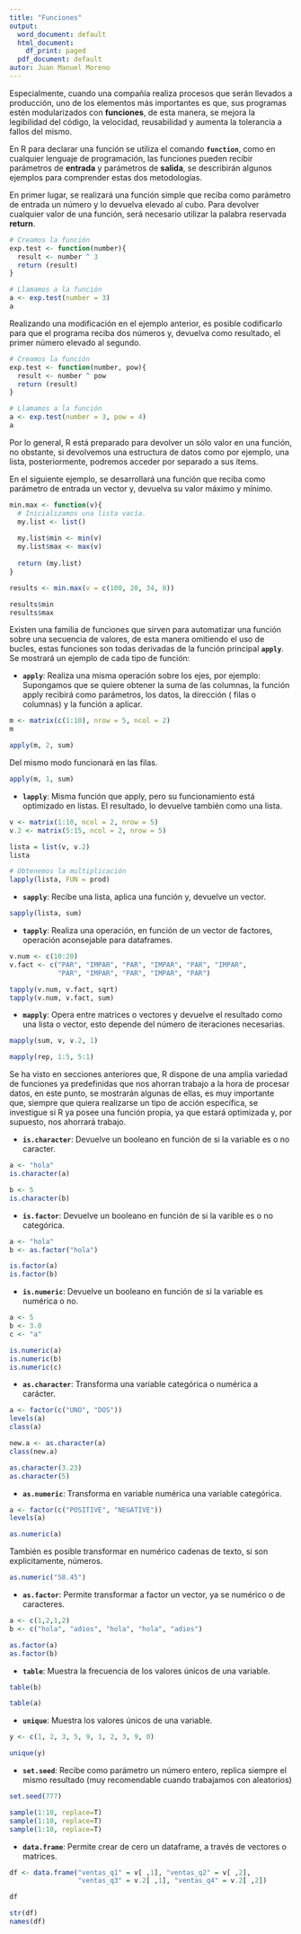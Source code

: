 ```yaml
---
title: "Funciones"
output:
  word_document: default
  html_document:
    df_print: paged
  pdf_document: default
autor: Juan Manuel Moreno
---
```


Especialmente, cuando una compañía realiza procesos que serán llevados a producción, uno de los elementos más importantes es que, sus programas estén modularizados con **funciones**, de esta manera, se mejora la legibilidad del código, la velocidad, reusabilidad y aumenta la tolerancia a fallos del mismo.

En R para declarar una función se utiliza el comando **`function`**, como en cualquier lenguaje de programación, las funciones pueden recibir parámetros de **entrada** y parámetros de **salida**, se describirán algunos ejemplos para comprender estas dos metodologías.

En primer lugar, se realizará una función simple que reciba como parámetro de entrada un número y lo devuelva elevado al cubo. Para devolver cualquier valor de una función, será necesario utilizar la palabra reservada **return**.

```r
# Creamos la función
exp.test <- function(number){
  result <- number ^ 3
  return (result)
}

# Llamamos a la función
a <- exp.test(number = 3)
a
```

Realizando una modificación en el ejemplo anterior, es posible codificarlo para que el programa reciba dos números y, devuelva como resultado, el primer número elevado al segundo.

```r
# Creamos la función
exp.test <- function(number, pow){
  result <- number ^ pow
  return (result)
}

# Llamamos a la función
a <- exp.test(number = 3, pow = 4)
a
```

Por lo general, R está preparado para devolver un sólo valor en una función, no obstante, si devolvemos una estructura de datos como por ejemplo, una lista, posteriormente, podremos acceder por separado a sus ítems.

En el siguiente ejemplo, se desarrollará una función que reciba como parámetro de entrada un vector y, devuelva su valor máximo y mínimo.

```r
min.max <- function(v){
  # Inicializamos una lista vacía.
  my.list <- list()
  
  my.list$min <- min(v)
  my.list$max <- max(v)
  
  return (my.list)
}

results <- min.max(v = c(100, 20, 34, 8))

results$min
results$max
```

Existen una familia de funciones que sirven para automatizar una función sobre una secuencia de valores, de esta manera omitiendo el uso de bucles, estas funciones son todas derivadas de la función principal **`apply`**. Se mostrará un ejemplo de cada tipo de función:

* **`apply`**: Realiza una misma operación sobre los ejes, por ejemplo: Supongamos que se quiere obtener la suma de las columnas, la función apply recibirá como parámetros, los datos, la dirección ( filas o columnas) y la función a aplicar.
```r
m <- matrix(c(1:10), nrow = 5, ncol = 2)
m

apply(m, 2, sum)
```

Del mismo modo funcionará en las filas.
```r
apply(m, 1, sum)
```

* **`lapply`**: Misma función que apply, pero su funcionamiento está optimizado en listas. El resultado, lo devuelve también como una lista.
```r
v <- matrix(1:10, ncol = 2, nrow = 5)
v.2 <- matrix(5:15, ncol = 2, nrow = 5)

lista = list(v, v.2)
lista

# Obtenemos la multiplicación
lapply(lista, FUN = prod)
```

* **`sapply`**: Recibe una lista, aplica una función y, devuelve un vector.
```r
sapply(lista, sum)
```

* **`tapply`**: Realiza una operación, en función de un vector de factores, operación aconsejable para dataframes.
```r
v.num <- c(10:20)
v.fact <- c("PAR", "IMPAR", "PAR", "IMPAR", "PAR", "IMPAR",
            "PAR", "IMPAR", "PAR", "IMPAR", "PAR")

tapply(v.num, v.fact, sqrt)
tapply(v.num, v.fact, sum)
```

* **`mapply`**: Opera entre matrices o vectores y devuelve el resultado como una lista o vector, esto depende del número de iteraciones necesarias.
```r
mapply(sum, v, v.2, 1)

mapply(rep, 1:5, 5:1)
```

Se ha visto en secciones anteriores que, R dispone de una amplia variedad de funciones ya predefinidas que nos ahorran trabajo a la hora de procesar datos, en este punto, se mostrarán algunas de ellas, es muy importante que, siempre que quiera realizarse un tipo de acción específica, se investigue si R ya posee una función propia, ya que estará optimizada y, por supuesto, nos ahorrará trabajo.

* **`is.character`**: Devuelve un booleano en función de si la variable es o no caracter.
```r
a <- "hola"
is.character(a)

b <- 5
is.character(b)
```

* **`is.factor`**: Devuelve un booleano en función de si la varible es o no categórica.
```r
a <- "hola"
b <- as.factor("hola")

is.factor(a)
is.factor(b)
```

* **`is.numeric`**: Devuelve un booleano en función de si la variable es numérica o no.
```r
a <- 5
b <- 3.0
c <- "a"

is.numeric(a)
is.numeric(b)
is.numeric(c)
```

* **`as.character`**: Transforma una variable categórica o numérica a carácter.
```r
a <- factor(c("UNO", "DOS"))
levels(a)
class(a) 

new.a <- as.character(a)
class(new.a)
```
```r
as.character(3.23)
as.character(5)
```

* **`as.numeric`**: Transforma en variable numérica una variable categórica.
```r
a <- factor(c("POSITIVE", "NEGATIVE"))
levels(a)

as.numeric(a)
```

También es posible transformar en numérico cadenas de texto, si son explicitamente, números.
```r
as.numeric("58.45")
```

* **`as.factor`**: Permite transformar a factor un vector, ya se numérico o de caracteres. 
```r
a <- c(1,2,1,2)
b <- c("hola", "adios", "hola", "hola", "adios")

as.factor(a)
as.factor(b)
```

* **`table`**: Muestra la frecuencia de los valores únicos de una variable.
```r
table(b)

table(a)
```

* **`unique`**: Muestra los valores únicos de una variable.
```r
y <- c(1, 2, 3, 5, 9, 1, 2, 3, 9, 0)

unique(y)
```

* **`set.seed`**: Recibe como parámetro un número entero, replica siempre el mismo resultado (muy recomendable cuando trabajamos con aleatorios)
```r
set.seed(777)

sample(1:10, replace=T)
sample(1:10, replace=T)
sample(1:10, replace=T)
```


* **`data.frame`**: Permite crear de cero un dataframe, a través de vectores o matrices.
```r

df <- data.frame("ventas_q1" = v[ ,1], "ventas_q2" = v[ ,2],
                 "ventas_q3" = v.2[ ,1], "ventas_q4" = v.2[ ,2])

df

str(df)
names(df)
```






